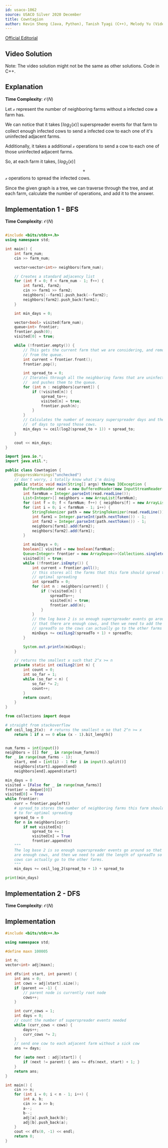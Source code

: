 ```yaml
---
id: usaco-1062
source: USACO Silver 2020 December
title: Cowntagion
author: Kevin Sheng (Java, Python), Tanish Tyagi (C++), Melody Yu (Video), Arnav Gokhale (C++, Written Solution)
---
```


[Official Editorial](http://www.usaco.org/current/data/sol_prob1_silver_dec20.html)

## Video Solution

Note: The video solution might not be the same as other solutions. Code in C++.

<YouTube id="8gZY9ARwLVI" />

## Explanation

**Time Complexity**: $\mathcal O(N)$

Let $\mathcal{x}$ represent the number of neighboring farms without a infected
cow a farm has.

We can notice that it takes $\left \lceil{log_2(x)}\right \rceil$ superspreader
events for that farm to collect enough infected cows to send a infected cow to
each one of it's uninfected adjacent farms.

Additionally, it takes a additional $\mathcal{x}$ operations to send a cow to
each one of those uninfected adjacent farms.

So, at each farm it takes, $\left \lceil{log_2(x)}\right \rceil$
$${+}$$ $\mathcal{x}$ operations to spread the infected cows.

Since the given graph is a tree, we can traverse through the tree, and at each
farm, calculate the number of operations, and add it to the answer.

## Implementation 1 - BFS

**Time Complexity**: $\mathcal O(N)$

<LanguageSection>

<CPPSection>

```cpp

#include <bits/stdc++.h>
using namespace std;

int main() {
	int farm_num;
	cin >> farm_num;

	vector<vector<int>> neighbors(farm_num);

	// Creates a standard adjacency list
	for (int f = 0; f < farm_num - 1; f++) {
		int farm1, farm2;
		cin >> farm1 >> farm2;
		neighbors[--farm1].push_back(--farm2);
		neighbors[farm2].push_back(farm1);
	}

	int min_days = 0;

	vector<bool> visited(farm_num);
	queue<int> frontier;
	frontier.push(0);
	visited[0] = true;

	while (!frontier.empty()) {
		// This gets the current farm that we are considering, and removes it
		// from the queue.
		int current = frontier.front();
		frontier.pop();

		int spread_to = 0;
		// Iterates through all the neighboring farms that are uninfected
		//  and pushes them to the queue.
		for (int n : neighbors[current]) {
			if (!visited[n]) {
				spread_to++;
				visited[n] = true;
				frontier.push(n);
			}
		}
		// Calculates the number of necesary superspreader days and the number
		//  of days to spread those cows.
		min_days += ceil(log2(spread_to + 1)) + spread_to;
	}

	cout << min_days;
}

```
</CPPSection>

<JavaSection>

```java
import java.io.*;
import java.util.*;

public class Cowntagion {
	@SuppressWarnings("unchecked")
	// don't worry, i totally know what i'm doing
	public static void main(String[] args) throws IOException {
		BufferedReader read = new BufferedReader(new InputStreamReader(System.in));
		int farmNum = Integer.parseInt(read.readLine());
		List<Integer>[] neighbors = new ArrayList[farmNum];
		for (int f = 0; f < farmNum; f++) { neighbors[f] = new ArrayList<>(); }
		for (int i = 0; i < farmNum - 1; i++) {
			StringTokenizer path = new StringTokenizer(read.readLine());
			int farm1 = Integer.parseInt(path.nextToken()) - 1;
			int farm2 = Integer.parseInt(path.nextToken()) - 1;
			neighbors[farm1].add(farm2);
			neighbors[farm2].add(farm1);
		}

		int minDays = 0;
		boolean[] visited = new boolean[farmNum];
		Queue<Integer> frontier = new ArrayDeque<>(Collections.singletonList(0));
		visited[0] = true;
		while (!frontier.isEmpty()) {
			int current = frontier.poll();
			// this stores all the farms that this farm should spread to for
			// optimal spreading
			int spreadTo = 0;
			for (int n : neighbors[current]) {
				if (!visited[n]) {
					spreadTo++;
					visited[n] = true;
					frontier.add(n);
				}
			}
			// the log base 2 is so enough superspreader events go around so
			// that there are enough cows, and then we need to add the length of
			// spreadTo so the cows can actually go to the other farms
			minDays += ceilLog2(spreadTo + 1) + spreadTo;
		}

		System.out.println(minDays);
	}

	// returns the smallest x such that 2^x >= n
	private static int ceilLog2(int n) {
		int count = 0;
		int so_far = 1;
		while (so_far < n) {
			so_far *= 2;
			count++;
		}
		return count;
	}
}
```

</JavaSection>

<PySection>

```py
from collections import deque

# straight from stackoverflow
def ceil_log_2(x):  # returns the smallest n so that 2^n >= x
	return 1 if x == 0 else (x - 1).bit_length()


num_farms = int(input())
neighbors = [[] for _ in range(num_farms)]
for _ in range(num_farms - 1):
	start, end = [int(i) - 1 for i in input().split()]
	neighbors[start].append(end)
	neighbors[end].append(start)

min_days = 0
visited = [False for _ in range(num_farms)]
frontier = deque([0])
visited[0] = True
while frontier:
	curr = frontier.popleft()
	# spread_to stores the number of neighboring farms this farm should spread
	# to for optimal spreading
	spread_to = 0
	for n in neighbors[curr]:
		if not visited[n]:
			spread_to += 1
			visited[n] = True
			frontier.append(n)
	"""
	The log base 2 is so enough superspreader events go around so that there
	are enough cows, and then we need to add the length of spreadTo so the
	cows can actually go to the other farms.
	"""
	min_days += ceil_log_2(spread_to + 1) + spread_to

print(min_days)
```

</PySection>

</LanguageSection>

## Implementation 2 - DFS

**Time Complexity**: $\mathcal O(N)$

## Implementation

<LanguageSection>

<CPPSection>

```cpp
#include <bits/stdc++.h>

using namespace std;

#define maxn 100005

int n;
vector<int> adj[maxn];

int dfs(int start, int parent) {
	int ans = 0;
	int cows = adj[start].size();
	if (parent == -1) {
		// parent node is currently root node
		cows++;
	}

	int curr_cows = 1;
	int days = 0;
	// count the number of superspreader events needed
	while (curr_cows < cows) {
		days++;
		curr_cows *= 2;
	}
	// send one cow to each adjacent farm without a sick cow
	ans += days;

	for (auto next : adj[start]) {
		if (next != parent) { ans += dfs(next, start) + 1; }
	}
	return ans;
}

int main() {
	cin >> n;
	for (int i = 0; i < n - 1; i++) {
		int a, b;
		cin >> a >> b;
		a--;
		b--;
		adj[a].push_back(b);
		adj[b].push_back(a);
	}
	cout << dfs(0, -1) << endl;
	return 0;
}

```

</CPPSection>

</LanguageSection>
